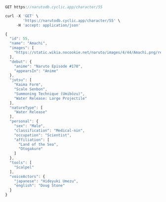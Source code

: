 ```js
GET https://narutodb.cyclic.app/character/55
```
```js
curl -X 'GET' \
        'https://narutodb.cyclic.app/character/55' \
     -H 'accept: application/json'
```
```js
{
  "id": 55,
  "name": "Amachi",
  "images": [
    "https://static.wikia.nocookie.net/naruto/images/4/44/Amachi.png/revision/latest/scale-to-width-down/300?cb=20150528184924"
  ],
  "debut": {
    "anime": "Naruto Episode #170",
    "appearsIn": "Anime"
  },
  "jutsu": [
    "Kaima Form",
    "Scale Senbon",
    "Summoning Technique (Umibōzu)",
    "Water Release: Large Projectile"
  ],
  "natureType": [
    "Water Release"
  ],
  "personal": {
    "sex": "Male",
    "classification": "Medical-nin",
    "occupation": "Scientist",
    "affiliation": [
      "Land of the Sea",
      "Otogakure"
    ]
  },
  "tools": [
    "Scalpel"
  ],
  "voiceActors": {
    "japanese": "Hideyuki Umezu",
    "english": "Doug Stone"
  }
}
```